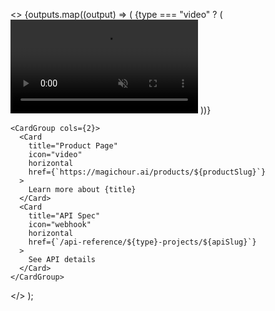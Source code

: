   <>
    <Tabs>
      {outputs.map((output) => (
        <Tab title="Example Output">
          <Frame>
            {type === "video" ? (
              <video
                src={output.src}
                muted
                playsInline
                controls
                className="rounded-lg h-80"
                loop
              />
            ) : (
              <img height="320" className="rounded-lg h-80" src={output.src.startsWith('http') ?  output.src : `https://mintlify.s3.us-west-1.amazonaws.com/magichour${output.src}`} />
            )}
          </Frame>
        </Tab>
      ))}
    </Tabs>

    <CardGroup cols={2}>
      <Card
        title="Product Page"
        icon="video"
        horizontal
        href={`https://magichour.ai/products/${productSlug}`}
      >
        Learn more about {title}
      </Card>
      <Card
        title="API Spec"
        icon="webhook"
        horizontal
        href={`/api-reference/${type}-projects/${apiSlug}`}
      >
        See API details
      </Card>
    </CardGroup>

  </>
);
